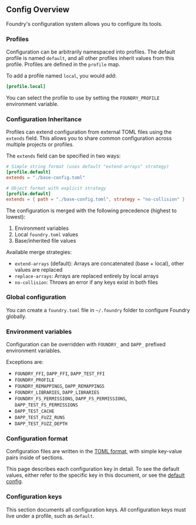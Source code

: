 ## Config Overview

Foundry's configuration system allows you to configure its tools.

### Profiles

Configuration can be arbitrarily namespaced into profiles. The default profile is named `default`, and all other profiles inherit values from this profile. Profiles are defined in the `profile` map.

To add a profile named `local`, you would add:

```toml
[profile.local]
```

You can select the profile to use by setting the `FOUNDRY_PROFILE` environment variable.

### Configuration Inheritance

Profiles can extend configuration from external TOML files using the `extends` field. This allows you to share common configuration across multiple projects or profiles.

The `extends` field can be specified in two ways:

```toml
# Simple string format (uses default "extend-arrays" strategy)
[profile.default]
extends = "./base-config.toml"
```

```toml
# Object format with explicit strategy
[profile.default]
extends = { path = "./base-config.toml", strategy = "no-collision" }
```

The configuration is merged with the following precedence (highest to lowest):
1. Environment variables
2. Local `foundry.toml` values
3. Base/inherited file values

Available merge strategies:
- `extend-arrays` (default): Arrays are concatenated (base + local), other values are replaced
- `replace-arrays`: Arrays are replaced entirely by local arrays
- `no-collision`: Throws an error if any keys exist in both files

### Global configuration

You can create a `foundry.toml` file in `~/.foundry` folder to configure Foundry globally.

### Environment variables

Configuration can be overridden with `FOUNDRY_` and `DAPP_` prefixed environment variables.

Exceptions are:

- `FOUNDRY_FFI`, `DAPP_FFI`, `DAPP_TEST_FFI`
- `FOUNDRY_PROFILE`
- `FOUNDRY_REMAPPINGS`, `DAPP_REMAPPINGS`
- `FOUNDRY_LIBRARIES`, `DAPP_LIBRARIES`
- `FOUNDRY_FS_PERMISSIONS`, `DAPP_FS_PERMISSIONS`, `DAPP_TEST_FS_PERMISSIONS`
- `DAPP_TEST_CACHE`
- `DAPP_TEST_FUZZ_RUNS`
- `DAPP_TEST_FUZZ_DEPTH`

### Configuration format

Configuration files are written in the [TOML format](https://toml.io), with simple key-value pairs inside of sections.

This page describes each configuration key in detail. To see the default values, either refer to the specific key in this document, or see the [default config](/config/reference/default-config).

### Configuration keys

This section documents all configuration keys. All configuration keys must live under a profile, such as `default`.

